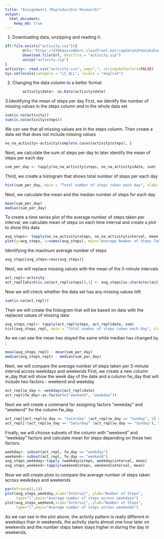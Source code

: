 ```yaml
---
title: "Assignment1 (Reproducible Research)"
output:
  html_document:
    keep_md: true
---
```

1. Downloading data, unzipping and reading it.
```r
if(!file.exists("activity.csv")){
        Url<-"https://d396qusza40orc.cloudfront.net/repdata%2Fdata%2Factivity.zip"
        download.file(Url, destfile = "activity.zip")
        unzip("activity.zip")
}
activity<- read.csv("activity.csv", sep=",", stringsAsFactors=FALSE)
Sys.setlocale(category = "LC_ALL", locale = "english")
```
2. Changing the data column to a better format

```r
        activity$date<- as.Date(activity$date)

```
3.Identifying the mean of steps per day
First, we identify the number of missing values in the steps column and in the whole data set
```r
sum(is.na(activity))
sum(is.na(activity$steps))

```
We can see that all missing values are in the steps column. Then create a data set that does not include missing values
```r
no_na_activity<-activity[complete.cases(activity$steps), ]
```
Next, we calculate the sum of steps per day to later identify the mean of steps per each day
```r
sum_per_day <- tapply(no_na_activity$steps, no_na_activity$date, sum)

```
Third, we create a histogram that shows total number of steps per each day
```r
hist(sum_per_day, main = "Total number of steps taken each day", xlab= "steps", breaks=10)
```

Next, we calculate the mean and the median number of steps for each day
```r
mean(sum_per_day)
median(sum_per_day)
```
To create a time series plot of the average number of steps taken per interval, we calculate mean of steps on each time interval and create a plot to show this data
```r
avg_steps<- tapply(no_na_activity$steps, no_na_activity$interval, mean)
plot(y=avg_steps, x=names(avg_steps), main="Average Number of Steps Taken", xlab="Interval", ylab="Average number of steps", type="l")
```
Identifying the maximum average number of steps
```r
avg_steps[avg_steps==max(avg_steps)]
```
Next, we will replace missing values with the mean of the 5-minute intervals
```r
act_repl<-activity
act_repl[which(is.na(act_repl$steps)),1] <- avg_steps[as.character(act_repl[which(is.na(act_repl)),3])]
```
Now we will check whether the data set has any missing values left
```r
sum(is.na(act_repl))
```
Then we will create the histogram that will be based on data with the replaced values of missing data

```r
avg_steps_repl<- tapply(act_repl$steps, act_repl$date, sum)
hist(avg_steps_repl, main = "Total number of steps taken each day", xlab= "steps", breaks=10)
```

As we can see the mean has stayed the same while median has changed by :
```r
mean(avg_steps_repl) - mean(sum_per_day)
median(avg_steps_repl) - median(sum_per_day)

```
Next, we will compare the average number of steps taken per 5-minute interval across weekdays and weekends
First, we create a new column w_day that will show the week day of the date and a column fw_day that will include two factors - weekend and weekday

```r
act_repl$w_day <- weekdays(act_repl$date)
act_repl$fw_day<-as.factor(c("weekend", "weekday"))
```
Next we will create a command for assigning factors "weekday" and "weekend" for the column fw_day
```r
act_repl[act_repl$w_day == "Saturday" |act_repl$w_day == "Sunday", 5] <- factor("weekend")
act_repl[!(act_repl$w_day == "Saturday" |act_repl$w_day == "Sunday"), 5] <- factor("weekday")
```
Finally, we will choose subsets of the column with "weekend" and "weekday" factors and calculate mean for steps depending on these two factors.

```r
weekday<- subset(act_repl, fw_day == "weekday")
weekend<- subset(act_repl, fw_day == "weekend")
avg_steps_weekday<-tapply (weekday$steps, weekday$interval, mean)
avg_steps_weekend<-tapply(weekend$steps, weekend$interval, mean)
```
Now we will create plots to compare the average number of steps taken across weekdays and weekends

```r
par(mfrow=c(2,1))
plot(avg_steps_weekday,xlab="Interval", ylab="Number of Steps",
     type="l",main="Average number of steps across weekdays")
plot(avg_steps_weekend,xlab="Interval", ylab="Number of Steps",
     type="l",main="Average number of steps across weekends")
```

As we can see in the plot above, the activity pattern is really different in weekdays than in weekends, the activity starts almost one hour later on weekends and the number steps taken stays higher in during the day in weekends.


